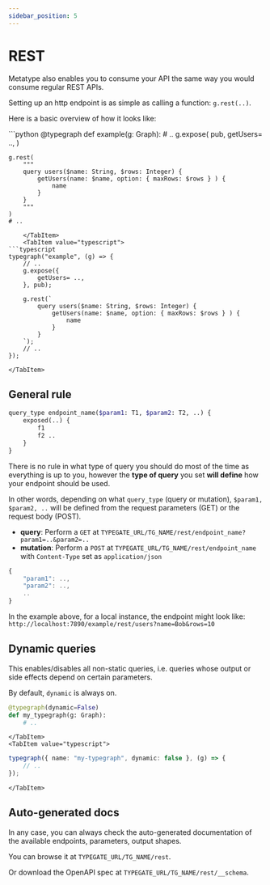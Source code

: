 ```yaml
---
sidebar_position: 5
---
```


# REST

Metatype also enables you to consume your API the same way you would consume regular REST APIs.

Setting up an http endpoint is as simple as calling a function: `g.rest(..)`.

Here is a basic overview of how it looks like:

<SDKTabs>
    <TabItem value="python">
```python
@typegraph
def example(g: Graph):
    # ..
    g.expose(
        pub,
        getUsers= ..,
    )

    g.rest(
        """
        query users($name: String, $rows: Integer) {
            getUsers(name: $name, option: { maxRows: $rows } ) {
                name
            }
        }
        """
    )
    # ..
```
    </TabItem>
    <TabItem value="typescript">
```typescript
typegraph("example", (g) => {
    // ..
    g.expose({
        getUsers= ..,
    }, pub);

    g.rest(`
        query users($name: String, $rows: Integer) {
            getUsers(name: $name, option: { maxRows: $rows } ) {
                name
            }
        }
    `);
    // ..
});
```
    </TabItem>
</SDKTabs>


## General rule
```graphql
query_type endpoint_name($param1: T1, $param2: T2, ..) {
    exposed(..) { 
        f1
        f2 ..
    }
}
```

There is no rule in what type of query you should do most of the time as everything is up to you, however the <b>type of query</b> you set <b>will define</b> how your endpoint should be used.

In other words, depending on what `query_type` (query or mutation), `$param1, $param2, ..` will be defined from the request parameters (GET) or the request body (POST).

* <b>query</b>: Perform a `GET` at `TYPEGATE_URL/TG_NAME/rest/endpoint_name?param1=..&param2=..`
* <b>mutation</b>: Perform a `POST` at `TYPEGATE_URL/TG_NAME/rest/endpoint_name` with `Content-Type` set as `application/json` 
```js
{
    "param1": ..,
    "param2": ..,
    ..
}
```

In the example above, for a local instance, the endpoint might look like:
`http://localhost:7890/example/rest/users?name=Bob&rows=10`


## Dynamic queries

This enables/disables all non-static queries, i.e. queries whose output or side effects depend on certain parameters.

By default, `dynamic` is always on.
<SDKTabs>
    <TabItem value="python">
```python
@typegraph(dynamic=False)
def my_typegraph(g: Graph):
    # ..

```
    </TabItem>
    <TabItem value="typescript">
```typescript
typegraph({ name: "my-typegraph", dynamic: false }, (g) => {
    // ..
});
```
    </TabItem>
</SDKTabs>

## Auto-generated docs
In any case, you can always check the auto-generated documentation of the available endpoints, parameters, output shapes.

You can browse it at `TYPEGATE_URL/TG_NAME/rest`.

Or download the OpenAPI spec at  `TYPEGATE_URL/TG_NAME/rest/__schema`.